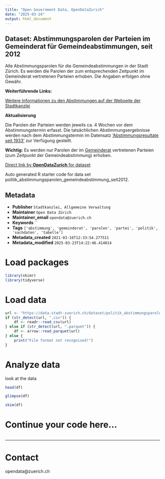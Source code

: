 ```yaml
---
title: "Open Government Data, OpenDataZurich"
date: "2025-03-24"
output: html_document
---
```


## Dataset: Abstimmungsparolen der Parteien im Gemeinderat für Gemeindeabstimmungen, seit 2012

Alle Abstimmungsparolen für die Gemeindeabstimmungen in der Stadt Zürich. Es werden die Parolen der zum entsprechenden Zeitpunkt im Gemeinderat vertretenen Parteien erhoben. Die Angaben erfolgen ohne Gewähr.


**Weiterführende Links:**

[Weitere Informationen zu den Abstimmungen auf der Webseite der Stadtkanzlei](https://www.stadt-zuerich.ch/de/politik-und-verwaltung/politik-und-recht/abstimmen-waehlen.html)

**Aktualisierung**

Die Parolen der Parteien werden jeweils ca. 4 Wochen vor dem Abstimmungstermin erfasst. Die tatsächlichen Abstimmungsergebnisse werden nach dem Abstimmungstermin im Datensatz ['Abstimmungsresultate seit 1933'](/dataset/politik_abstimmungen_seit1933) zur Verfügung gestellt.

**Wichtig:** Es werden nur Parolen der im [Gemeinderat](https://www.gemeinderat-zuerich.ch/) vertretenen Parteien (zum Zeitpunkt der Gemeindeabstimmung) erhoben.



[Direct link by **OpenDataZurich** for dataset](https://data.stadt-zuerich.ch/dataset/politik_abstimmungsparolen_gemeindeabstimmung_seit2012)

Auto generated R starter code for data set politik_abstimmungsparolen_gemeindeabstimmung_seit2012.

## Metadata

- **Publisher** `Stadtkanzlei, Allgemeine Verwaltung`
- **Maintainer** `Open Data Zürich`
- **Maintainer_email** `opendata@zuerich.ch`
- **Keywords** ``
- **Tags** `['abstimmung', 'gemeinderat', 'parolen', 'partei', 'politik', 'sachdaten', 'tabelle']`
- **Metadata_created** `2021-03-16T12:33:54.277511`
- **Metadata_modified** `2025-03-23T14:22:46.414014`


# Load packages

```r
library(skimr)
library(tidyverse)
```

# Load data

```r
url <- "https://data.stadt-zuerich.ch/dataset/politik_abstimmungsparolen_gemeindeabstimmung_seit2012/download/abstimmungsparolen.csv"
if (str_detect(url, ".csv")) {
    df <- readr::read_csv(url)
} else if (str_detect(url, ".parquet")) {
    df <- arrow::read_parquet(url)
} else {
    print("File format not recognised!")
}
```
# Analyze data

look at the data
```r
head(df)
```

```r
glimpse(df)
```

```r
skim(df)
```

# Continue your code here...

```r

```

------------------------------------------------------------------------

# Contact

opendata@zuerich.ch
